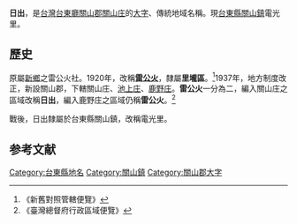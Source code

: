 {{noteTA
|1 = zh-tw:庄; zh-cn:庄; zh-hk:庄;
}}
'''日出'''，是[[台灣|台灣]][[台東廳|台東廳]][[關山郡|關山郡]][[關山庄|關山庄]]的[[大字|大字]]、傳統地域名稱。現[[台東縣|台東縣]][[關山鎮_(台灣)|關山鎮]]電光里。

==歷史==
原屬[[新鄉_(堡里)|新鄉]]之雷公火社。1920年，改稱'''[[雷公火|雷公火]]'''，隸屬'''里壠區'''。<ref>《新舊對照管轄便覽》</ref>1937年，地方制度改正，新設關山郡，下轄關山庄、[[池上庄|池上庄]]、[[鹿野庄|鹿野庄]]。'''雷公火'''一分為二，編入關山庄之區域改稱'''日出'''，編入鹿野庄之區域仍稱'''雷公火'''。<ref>《臺灣總督府行政區域便覽》</ref>

戰後，日出隸屬於台東縣關山鎮，改稱電光里。 

==参考文献==
{{reflist}}

{{關山郡}}

[[Category:台東縣地名|Category:台東縣地名]]
[[Category:關山鎮|Category:關山鎮]]
[[Category:關山郡大字|Category:關山郡大字]]